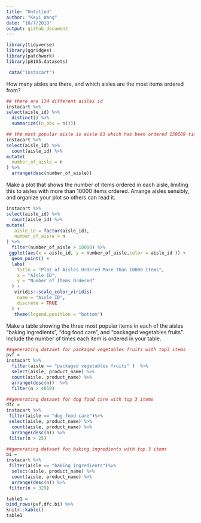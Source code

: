 ```yaml
---
title: "Untitled"
author: "Keyi Wang"
date: "10/7/2019"
output: github_document
---
```


```r
library(tidyverse)
library(ggridges)
library(patchwork)
library(p8105.datasets)

```


```r
 data("instacart")
```
How many aisles are there, and which aisles are the most items ordered from?
```r
## there are 134 different aisles id
instacart %>%
select(aisle_id) %>%
  distinct() %>%
  summarize((n_obs = n())) 

## the most popular aisle is aisle 83 which has been ordered 150609 times
instacart %>%
select(aisle_id) %>%
  count(aisle_id) %>%
mutate(
  number_of_aisle = n
) %>%
  arrange(desc(number_of_aisle)) 
```

Make a plot that shows the number of items ordered in each aisle, limiting this to aisles with more than 10000 items ordered. Arrange aisles sensibly, and organize your plot so others can read it.
```r
instacart %>%
select(aisle_id) %>%
  count(aisle_id) %>%
mutate(
   aisle_id = factor(aisle_id),
   number_of_aisle = n
) %>%
  filter(number_of_aisle > 10000) %>%
 ggplot(aes(x = aisle_id, y = number_of_aisle,color = aisle_id )) +
  geom_point() +
  labs(
    title = "Plot of Aisles Ordered More Than 10000 Items",
    x = "Aisle ID",
    y = "Number of Items Ordered"
  ) +
   viridis::scale_color_viridis(
    name = "Aisle ID", 
    discrete = TRUE
  ) +
   theme(legend.position = "bottom")

```
Make a table showing the three most popular items in each of the aisles “baking ingredients”, “dog food care”, and “packaged vegetables fruits”. Include the number of times each item is ordered in your table.
```r
##generating dataset for packaged vegetables fruits with top3 items
pvf =
instacart %>%
  filter(aisle == "packaged vegetables fruits" )  %>%
  select(aisle, product_name) %>%
  count(aisle, product_name) %>%
  arrange(desc(n))  %>%
  filter(n > 4059) 

##generating dataset for dog food care with top 3 items
dfc = 
instacart %>%
 filter(aisle == "dog food care")%>%
 select(aisle, product_name) %>%
  count(aisle, product_name) %>%
  arrange(desc(n)) %>%
 filter(n > 25) 

##generating dataset for baking ingredients with top 3 items
bi =
instacart %>%
 filter(aisle == "baking ingredients")%>%
  select(aisle, product_name) %>%
  count(aisle, product_name) %>%
  arrange(desc(n)) %>%
 filter(n > 329)

table1 =
bind_rows(pvf,dfc,bi) %>%
knitr::kable()
table1 
 
  
 





  


```


